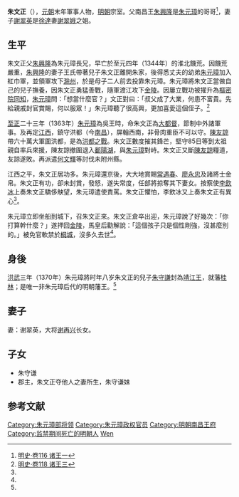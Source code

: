 {{Otheruses|朱文正}}
'''朱文正'''（{{bd|？||1360年代||catIdx=Z朱}}），[[元朝|元朝]]末年軍事人物，[[明朝|明朝]]宗室。父南昌王[[朱興隆|朱興隆]]是[[朱元璋|朱元璋]]的哥哥<ref name="明史116">[[:s:明史/卷116|明史·卷116 诸王一]]</ref>，妻子[[謝翠英|謝翠英]]是[[徐達|徐達]]妻[[謝翠娥|謝翠娥]]之姐。

== 生平 ==
朱文正父[[朱興隆|朱興隆]]為朱元璋長兄，早亡於至元四年（1344年）的淮北饑荒。因饑荒嚴重，[[朱興隆|朱興隆]]的妻子王氏帶著兒子朱文正離開朱家，後得悉丈夫的幼弟[[朱元璋|朱元璋]]加入紅巾軍，並領軍攻下[[滁州|滁州]]，於是母子二人前去投靠朱元璋。朱元璋將朱文正當做自己的兒子撫養，因朱文正勇猛善戰，隨軍渡江攻下[[金陵|金陵]]。因屢立戰功被擢升為[[樞密院|樞密院]][[同知|同知]]，[[朱元璋|朱元璋]]問：「想當什麼官？」文正對曰：「叔父成了大業，何患不富貴。先給親戚封官賞賜，何以服眾！」朱元璋聽了很高興，更加喜愛這個侄子。<ref name="明史118">[[:s:明史/卷118|明史·卷118 诸王三]]</ref>

[[至正|至正]]二十三年（1363年）[[朱元璋|朱元璋]]為吳王時，命朱文正為[[大都督|大都督]]，節制中外諸軍事。及再定[[江西|江西]]，鎮守洪都（今[[南昌|南昌]]），屏翰西南，非骨肉重臣不可以守。[[陳友諒|陳友諒]]帶六十萬大軍圍洪都，是為[[洪都之戰|洪都之戰]]。朱文正數度摧其鋒芒，堅守85日等到太祖親自率兵來援，陳友諒撤圍退入[[鄱陽湖|鄱陽湖]]，與[[朱元璋|朱元璋]]對峙。朱文正又斷[[陳友諒|陳友諒]]糧道，友諒遂敗。再派遣[[何文辉_(明朝)|何文輝]]等討伐未附州縣。

江西之平，朱文正居功多。朱元璋還京後，大大地賞賜[[常遇春|常遇春]]、[[廖永忠|廖永忠]]及諸將士金帛。朱文正有功，卻未封賞，發怒，遂失常度，任部將掠奪其下妻女。按察使[[李飲冰|李飲冰]]上奏朱文正驕侈觖望，朱元璋遣使責罵。朱文正懼怕，李飲冰又上奏朱文正有異心<ref name="明史118"/>。

朱元璋立即坐船到城下，召朱文正來。朱文正倉卒出迎，朱元璋說了好幾次：「你打算幹什麼？」遂押回[[金陵|金陵]]，馬皇后勸解說：「這個孩子只是個性剛強，沒甚麼別的。」被免官軟禁於[[桐城|桐城]]，沒多久去世<ref name="明史118"/>。

==身後==
[[洪武|洪武]]三年（1370年）朱元璋將时年八岁朱文正的兒子[[朱守謙|朱守謙]]封為[[靖江王|靖江王]]，就藩[[桂林|桂林]]；是唯一非朱元璋后代的明朝藩王。<ref name="明史118"/>

==妻子==

妻：谢翠英，大将[[谢再兴|谢再兴]]长女。

==子女==
*朱守谦
*郡主，朱文正夺他人之妻所生，朱守谦妹

{{Ahnentafel top|朱文正家世}}<center>
{{ahnentafel-compact5
|boxstyle_1=background-color: #ff8000;
|boxstyle_2=background-color: #ff6700;
|boxstyle_3=background-color: #ff4e00;
|boxstyle_4=background-color: #ff3500;
|boxstyle_5=background-color: #ff1c00;
|1=（已革）'''[[大都督|大都督]]朱文正'''
|2='''父：'''（追封）南昌王[[朱兴隆|朱兴隆]]
|3='''母：'''（追封）南昌王妃王氏
|4='''祖父：'''（追尊）仁祖淳皇帝[[朱世珍|朱世珍]]
|5='''祖母：'''（追尊）[[淳皇后|淳皇后]]陈氏
|6=
|7=
|8='''曾祖父：'''（追尊）熙祖裕皇帝[[朱初一|朱初一]]
|9='''曾祖母：'''（追尊）[[裕皇后|裕皇后]]王氏
|10='''外曾祖父：'''（追封）[[杨王|杨王]]陈氏
|11='''外曾祖母：'''（追封）杨王夫人
|12=
|13=
|14=
|15=
|16='''高祖父：'''（追尊）懿祖恒皇帝[[朱四九|朱四九]]
|17='''高祖母：'''（追尊）[[恒皇后|恒皇后]]侯氏
|18=
|19=
|20=
|21=
|22=
|23=
|24=
|25=
|26=
|27=
|28=
|29=
|30=
|31=
}}</center>
{{ahnentafel bottom}}

== 参考文献 ==
{{reflist}}

{{Authority control}}
{{DEFAULTSORT:Zhu朱}}
[[Category:朱元璋部将领|Category:朱元璋部将领]]
[[Category:朱元璋政权官员|Category:朱元璋政权官员]]
[[Category:明朝南昌王府|Category:明朝南昌王府]]
[[Category:监禁期间死亡的明朝人|Category:监禁期间死亡的明朝人]]
[[Category:朱姓|Wen]]